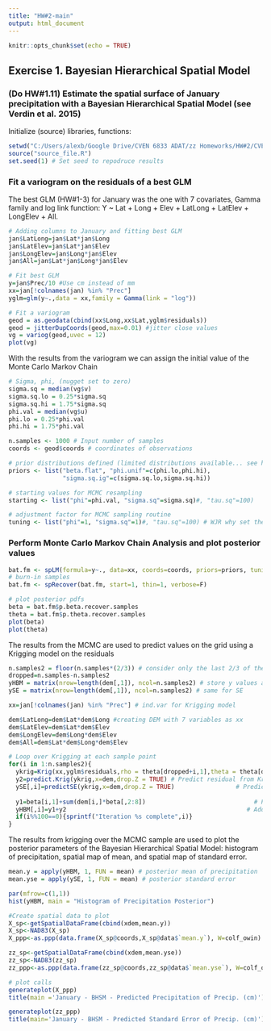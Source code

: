 ```yaml
---
title: "HW#2-main"
output: html_document
---
```


```r
knitr::opts_chunk$set(echo = TRUE)
```

## Exercise 1. Bayesian Hierarchical Spatial Model
### (Do HW#1.11) Estimate the spatial surface of January precipitation with a Bayesian Hierarchical Spatial Model (see Verdin et al. 2015)

Initialize (source) libraries, functions:
```r
setwd("C:/Users/alexb/Google Drive/CVEN 6833 ADAT/zz Homeworks/HW#2/CVEN6833-HW-2")
source("source_file.R")
set.seed(1) # Set seed to repodruce results
```

### Fit a variogram on the residuals of a best GLM
The best GLM (HW#1-3) for January was the one with 7 covariates, Gamma family and log link function: 
Y ~ Lat + Long + Elev + LatLong + LatElev + LongElev + All.

```r
# Adding columns to January and fitting best GLM 
jan$LatLong=jan$Lat*jan$Long
jan$LatElev=jan$Lat*jan$Elev
jan$LongElev=jan$Long*jan$Elev
jan$All=jan$Lat*jan$Long*jan$Elev

# Fit best GLM
y=jan$Prec/10 #Use cm instead of mm
xx=jan[!colnames(jan) %in% "Prec"]
yglm=glm(y~.,data = xx,family = Gamma(link = "log"))

# Fit a variogram 
geod = as.geodata(cbind(xx$Long,xx$Lat,yglm$residuals))
geod = jitterDupCoords(geod,max=0.01) #jitter close values
vg = variog(geod,uvec = 12)
plot(vg)

```

With the results from the variogram we can assign the initial value of the Monte Carlo Markov Chain
```r
# Sigma, phi, (nugget set to zero)
sigma.sq = median(vg$v)
sigma.sq.lo = 0.25*sigma.sq
sigma.sq.hi = 1.75*sigma.sq
phi.val = median(vg$u) 
phi.lo = 0.25*phi.val
phi.hi = 1.75*phi.val

n.samples <- 1000 # Input number of samples
coords <- geod$coords # coordinates of observations

# prior distributions defined (limited distributions available... see help(spLM)
priors <- list("beta.flat", "phi.unif"=c(phi.lo,phi.hi),
               "sigma.sq.ig"=c(sigma.sq.lo,sigma.sq.hi))

# starting values for MCMC resampling
starting <- list("phi"=phi.val, "sigma.sq"=sigma.sq)#, "tau.sq"=100)

# adjustment factor for MCMC sampling routine
tuning <- list("phi"=1, "sigma.sq"=1)#, "tau.sq"=100) # WJR why set these to 1??
```

### Perform Monte Carlo Markov Chain Analysis and plot posterior values

```r
bat.fm <- spLM(formula=y~., data=xx, coords=coords, priors=priors, tuning=tuning, starting=starting, cov.model = "exponential", n.samples = n.samples, verbose = FALSE, n.report = 1000)
# burn-in samples
bat.fm <- spRecover(bat.fm, start=1, thin=1, verbose=F)

# plot posterior pdfs
beta = bat.fm$p.beta.recover.samples
theta = bat.fm$p.theta.recover.samples
plot(beta)
plot(theta)
```
The results from the MCMC are used to predict values on the grid using a Krigging model on the residuals

```r
n.samples2 = floor(n.samples*(2/3)) # consider only the last 2/3 of the MCMC simulations
dropped=n.samples-n.samples2
yHBM = matrix(nrow=length(dem[,1]), ncol=n.samples2) # store y values at each dem point for each sample
ySE = matrix(nrow=length(dem[,1]), ncol=n.samples2) # same for SE

xx=jan[!colnames(jan) %in% "Prec"] # ind.var for Krigging model

dem$LatLong=dem$Lat*dem$Long #creating DEM with 7 variables as xx
dem$LatElev=dem$Lat*dem$Elev
dem$LongElev=dem$Long*dem$Elev
dem$All=dem$Lat*dem$Long*dem$Elev

# Loop over Krigging at each sample point
for(i in 1:n.samples2){
  ykrig=Krig(xx,yglm$residuals,rho = theta[dropped+i,1],theta = theta[dropped+i,2],m = 1)    # Krig model
  y2=predict.Krig(ykrig,x=dem,drop.Z = TRUE) # Predict residual from Krig at DEM locations
  ySE[,i]=predictSE(ykrig,x=dem,drop.Z = TRUE)                 # Predict SE of Krig at DEM 
  
  y1=beta[i,1]+sum(dem[i,]*beta[,2:8])                              # Predict y from MCMC
  yHBM[,i]=y1+y2                                                  # Add MCMC and residuals
  if(i%%100==0){sprintf("Iteration %s complete",i)}
}
```
The results from krigging over the MCMC sample are used to plot the posterior parameters of the Bayesian Hierarchical Spatial Model: histogram of precipitation, spatial map of mean, and spatial map of standard error.

```r
mean.y = apply(yHBM, 1, FUN = mean) # posterior mean of precipitation
mean.yse = apply(ySE, 1, FUN = mean) # posterior standard error

par(mfrow=c(1,1))
hist(yHBM, main = "Histogram of Precipitation Posterior")

#Create spatial data to plot
X_sp<-getSpatialDataFrame(cbind(xdem,mean.y))
X_sp<-NAD83(X_sp)
X_ppp<-as.ppp(data.frame(X_sp@coords,X_sp@data$`mean.y`), W=colf_owin)

zz_sp<-getSpatialDataFrame(cbind(xdem,mean.yse))
zz_sp<-NAD83(zz_sp)
zz_ppp<-as.ppp(data.frame(zz_sp@coords,zz_sp@data$`mean.yse`), W=colf_owin)

# plot calls
generateplot(X_ppp)
title(main ='January - BHSM - Predicted Precipitation of Precip. (cm)')

generateplot(zz_ppp)
title(main='January - BHSM - Predicted Standard Error of Precip. (cm)')
```

